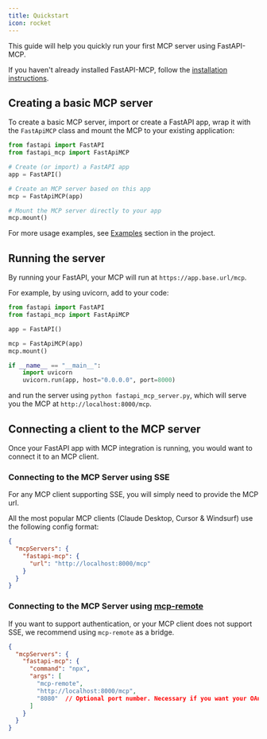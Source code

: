 ---
title: Quickstart
icon: rocket
---

This guide will help you quickly run your first MCP server using FastAPI-MCP.

If you haven't already installed FastAPI-MCP, follow the [installation instructions](/getting-started/installation).

## Creating a basic MCP server

To create a basic MCP server, import or create a FastAPI app, wrap it with the `FastApiMCP` class and mount the MCP to your existing application:

```python {2, 8, 11}
from fastapi import FastAPI
from fastapi_mcp import FastApiMCP

# Create (or import) a FastAPI app
app = FastAPI()

# Create an MCP server based on this app
mcp = FastApiMCP(app)

# Mount the MCP server directly to your app
mcp.mount()
```

For more usage examples, see [Examples](https://github.com/tadata-org/fastapi_mcp/tree/main/examples) section in the project.

## Running the server

By running your FastAPI, your MCP will run at `https://app.base.url/mcp`. 

For example, by using uvicorn, add to your code:
```python {9-11}
from fastapi import FastAPI
from fastapi_mcp import FastApiMCP

app = FastAPI()

mcp = FastApiMCP(app)
mcp.mount()

if __name__ == "__main__":
    import uvicorn
    uvicorn.run(app, host="0.0.0.0", port=8000)
```
and run the server using `python fastapi_mcp_server.py`, which will serve you the MCP at `http://localhost:8000/mcp`.

## Connecting a client to the MCP server

Once your FastAPI app with MCP integration is running, you would want to connect it to an MCP client. 

### Connecting to the MCP Server using SSE

For any MCP client supporting SSE, you will simply need to provide the MCP url.

All the most popular MCP clients (Claude Desktop, Cursor & Windsurf) use the following config format:

```json
{
  "mcpServers": {
    "fastapi-mcp": {
      "url": "http://localhost:8000/mcp"
    }
  }
}
```

### Connecting to the MCP Server using [mcp-remote](https://www.npmjs.com/package/mcp-remote)

If you want to support authentication, or your MCP client does not support SSE, we recommend using `mcp-remote` as a bridge.

```json
{
  "mcpServers": {
    "fastapi-mcp": {
      "command": "npx",
      "args": [
        "mcp-remote",
        "http://localhost:8000/mcp",
        "8080"  // Optional port number. Necessary if you want your OAuth to work and you don't have dynamic client registration.
      ]
    }
  }
}
```



